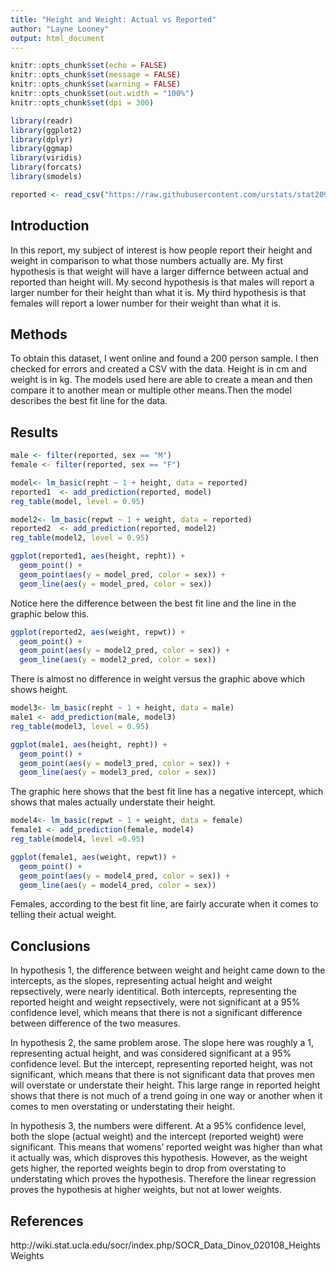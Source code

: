 ---
title: "Height and Weight: Actual vs Reported"
author: "Layne Looney"
output: html_document
---

```{r setup, include=FALSE, message=FALSE, warning=FALSE}
knitr::opts_chunk$set(echo = FALSE)
knitr::opts_chunk$set(message = FALSE)
knitr::opts_chunk$set(warning = FALSE)
knitr::opts_chunk$set(out.width = "100%")
knitr::opts_chunk$set(dpi = 300)

library(readr)
library(ggplot2)
library(dplyr)
library(ggmap)
library(viridis)
library(forcats)
library(smodels)
```

```{r}
reported <- read_csv("https://raw.githubusercontent.com/urstats/stat209-s18-llooney33/master/Stats201_project_C.csv")
```

## Introduction
In this report, my subject of interest is how people report their height and weight in comparison to what those numbers actually are. My first hypothesis is that weight will have a larger differnce between actual and reported than height will. My second hypothesis is that males will report a larger number for their height than what it is. My third hypothesis is that females will report a lower number for their weight than what it is.

## Methods
To obtain this dataset, I went online and found a 200 person sample. I then checked for errors and created a CSV with the data. Height is in cm and weight is in kg. The models used here are able to create a mean and then compare it to another mean or multiple other means.Then the model describes the best fit line for the data.

## Results
```{r}
male <- filter(reported, sex == "M")
female <- filter(reported, sex == "F")
```


```{r}
model<- lm_basic(repht ~ 1 + height, data = reported)
reported1  <- add_prediction(reported, model)
reg_table(model, level = 0.95)
```


```{r}
model2<- lm_basic(repwt ~ 1 + weight, data = reported)
reported2  <- add_prediction(reported, model2)
reg_table(model2, level = 0.95)
```
```{r}
ggplot(reported1, aes(height, repht)) +
  geom_point() +
  geom_point(aes(y = model_pred, color = sex)) +
  geom_line(aes(y = model_pred, color = sex))

```
Notice here the difference between the best fit line and the line in the graphic below this.

```{r}
ggplot(reported2, aes(weight, repwt)) +
  geom_point() +
  geom_point(aes(y = model2_pred, color = sex)) +
  geom_line(aes(y = model2_pred, color = sex))
```
There is almost no difference in weight versus the graphic above which shows height. 
```{r}
model3<- lm_basic(repht ~ 1 + height, data = male)
male1 <- add_prediction(male, model3)
reg_table(model3, level = 0.95)
```

```{r}
ggplot(male1, aes(height, repht)) +
  geom_point() +
  geom_point(aes(y = model3_pred, color = sex)) +
  geom_line(aes(y = model3_pred, color = sex))
```
The graphic here shows that the best fit line has a negative intercept, which shows that males actually understate their height.
```{r}
model4<- lm_basic(repwt ~ 1 + weight, data = female)
female1 <- add_prediction(female, model4)
reg_table(model4, level =0.95)
```

```{r}
ggplot(female1, aes(weight, repwt)) +
  geom_point() +
  geom_point(aes(y = model4_pred, color = sex)) +
  geom_line(aes(y = model4_pred, color = sex))
```
Females, according to the best fit line, are fairly accurate when it comes to telling their actual weight.

## Conclusions
In hypothesis 1, the difference between weight and height came down to the intercepts, as the slopes, representing actual height and weight repsectively, were nearly identitical. Both intercepts, representing the reported height and weight repsectively, were not significant at a 95% confidence level, which means that there is not a significant difference between difference of the two measures. 

In hypothesis 2, the same problem arose. The slope here was roughly a 1, representing actual height, and was considered significant at a 95% confidence level. But the intercept, representing reported height, was not significant, which means that there is not significant data that proves men will overstate or understate their height. This large range in reported height shows that there is not much of a trend going in one way or another when it comes to men overstating or understating their height. 

In hypothesis 3, the numbers were different. At a 95% confidence level, both the slope (actual weight) and the intercept (reported weight) were significant. This means that womens' reported weight was higher than what it actually was, which disproves this hypothesis. However, as the weight gets higher, the reported weights begin to drop from overstating to understating which proves the hypothesis. Therefore the linear regression proves the hypothesis at higher weights, but not at lower weights.


## References


http://wiki.stat.ucla.edu/socr/index.php/SOCR_Data_Dinov_020108_HeightsWeights



